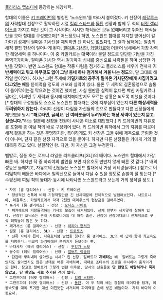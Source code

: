 [[폴라리스 랩소디]]에 등장하는 해양세력.

함대의 이름은 [[키 드레이번]]의 별칭인 '노스윈드'를 따라서 붙여졌다.
키 선장이 [[레갈루스]]의 사략함대 선장으로 활약하던 시절 [[킬리 스타드]]와 [[돌탄]] 선장과 함께 두 척의 [[터릿 갤리어스]]를 가지고 떠난 것이 그 시작이다.
시시한 해적들은 모두 없애버리고 뛰어난 해적들만을 모아 함대를 구성했으며[* 어느정도냐 하면, 노스윈드 함대를 저지할 방어선이 갈가마귀 성채의 필마온 기사단을 제외하면 단 하나도 없었다!], 그 결과 남해에는 일종의 해적 결핍 현상이 일어나게 된다. [[필마온 기사단]], [[카밀카르]]와 더불어 남해에서 가장 강력한 해양세력 중 하나이다. 이 중 카밀카르는 '''대국'''이라 불릴 정도로 단단한 기반을 가진 무역국가이며, 필마온 기사단 역시 갈가마귀 성채를 중심으로 사략질을 하며 상당한 기반을 갖췄다. 반면 노스윈드 함대는 작중 다림을 점거하고 폴라리스를 세우기 전까지 '''기반세력이고 뭐고 아무것도 없이 그냥 동네 하나 점거해서 겨울 나는 정도'''의, 말 그대로 해적일 뿐이었다. 하지만 그런 주제에 '''카밀카르의 공주가 필마온 기사단장에게 시집가려고 타고있는 배'''를 뜯어먹을 정도의 배포와 실력이 있다. 물론 두 세력의 결혼동맹으로 숨통이 틀어막히는걸 막으려는 것이긴 했지만, 사실 웬만큼 실력이 없다면 빡친 카밀카르나 필마온, 어쩌면 두 세력과 동시에 대치해야할지도 모르는 상황은 되도록 피했을 것이다.[* 함대의 구성원들도 스스로 노스윈드 함대라는 것에 자부심이 있는지 '''다른 해상세력을 두려워하지 않는다.''' 하리야 선장이 다림을 자신들의 것으로 만들자고 다른 선장들에게 제안했을 당시 '''"해로라면, 글쎄요. 난 여러분들이 두려워하는 해상 세력이 있는지 묻고 싶습니다."'''라는 질문에 선장들 전원이 사나운 미소로 대답했다.]
키 드레이번의 자유호를 포함해 총 여덟 척의 배로 구성되어 있다. 키 드레이번 휘하에서 그의 지휘를 따르며 해적 활동을 하는 것은 분명하지만, 특이하게도 키 선장은 그들 위에 제독으로 군림한 것이 아니며, 단지 같은 선장 자격으로 있을 뿐이다. 하지만 다른 선장들은 키에게 거의 절대복종 하고 있다. 실질적인 왕. 다만, 키 자신은 그걸 부정한다.

뱀발로, 질풍 호는 로드니 라일름 리드클리프([3L])의 배이다. 노스윈드 함대에서 가장 빠른 배. 하지만 작 중 하리야의 발언을 보면 자유호도 만만치 않게 빠른 것 같다.[* 배의 성능은 둘째치고, 자유호의 선원들은 노스윈드 함대에서 가장 베테랑들이다.]
참고로 이 여덟척의 배들은 바다에서 일직선으로 늘어서 다닐 수 있을 정도로 손발이 잘 맞는다.[* 수평선에 여덟 척의 돛대가 동시에 나타나면 노스윈드라고 보는게 거의 정석일 정도.]

 * 자유 (롱 갤리어스) - 선장 : 키 드레이번
  * 정상적인 선폭에 비해 기형적일만큼 긴 선체때문에 전체적으로 날렵해보인다. 사트로니아, 레갈루스, 카밀카르에서 각각 2천만 데리우스의 현상금을 걸어두었다.
 * 흑기사 (롱 갤리어스) - 선장 : [[오닉스 나이트]]
  * 피겨헤드에 거창돌격하는 기사의 모습이 새겨져있다. 선체 전부가 새카맣게 칠해져 있다. 선장인 오닉스는 본래 사트로니아의 대 해적 출신. 선장이 선장이다보니 전체적으로 구식 해적들이 많은 듯 하다.
 * 페가서스 (롱 갤리어스) - 선장 : [[하리야 헌처크]]
 * 질풍 (롱 갤리어스, '''3L''') - 선장 : [[트로포스]]
  * 선폭 자체가 좁아, 자유호처럼 날렵한 형태의 롱 갤리어스. 3L의 배 답게 함대 최고속도를 자랑한다. 비교적 화기애애한 분위기가 돋보이는 편. 
 * 바다사자 (헤비 갤리어스) - 선장 : [[두캉가 노보]]
 * 물수리 (헤비 갤리어스) - 선장 : [[알버트 렉슬러]]
  * 갑판에 뿌리내려 살아있는 시체가 된 선장, 알버트가 '''지배하는''' 배. 알버트는 그렇게 죽어있지도 살아있지도 않은 상태로 배를 지배하며, 때때로 조타수의 조종을 무시하며 움직이기도 한다. 참고로 알버트가 그렇게 변한 이후로, 당시의 선원들중 '''단 한명도 이탈하거나 죽지 않았고, 단 한명도 새로 추가된 적이 없다'''.
 * 그랜드머더 (터릿 갤리어스) - 선장 : [[킬리 스타드]].
 * 그랜드파더 (터릿 갤리어스) - 선장 : [[돌탄]]. 이 두 척의 배는 강철의 레이디를 탑재, 이동속도를 대폭 포기한 대신 미친듯한 사거리와 파괴력을 손에 넣은 배들이다. 가히 바다의 이동요새.

